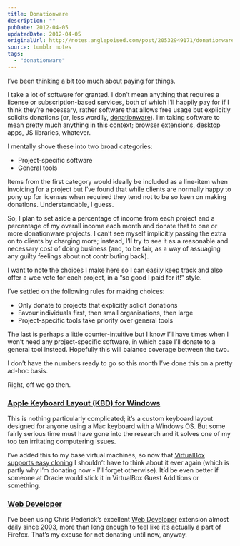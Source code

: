 ```yaml
---
title: Donationware
description: ""
pubDate: 2012-04-05
updatedDate: 2012-04-05
originalUrl: http://notes.anglepoised.com/post/20532949171/donationware
source: tumblr notes
tags:
  - "donationware"
---
```


I’ve been thinking a bit too much about paying for things.

I take a lot of software for granted. I don’t mean anything that requires a license or subscription-based services, both of which I’ll happily pay for if I think they’re necessary, rather software that allows free usage but explicitly solicits donations (or, less wordily, [donationware](http://en.wikipedia.org/wiki/Donationware)). I’m taking software to mean pretty much anything in this context; browser extensions, desktop apps, JS libraries, whatever.

I mentally shove these into two broad categories:

- Project-specific software
- General tools

Items from the first category would ideally be included as a line-item when invoicing for a project but I’ve found that while clients are normally happy to pony up for licenses when required they tend not to be so keen on making donations. Understandable, I guess.

So, I plan to set aside a percentage of income from each project and a percentage of my overall income each month and donate that to one or more donationware projects. I can’t see myself implicitly passing the extra on to clients by charging more; instead, I’ll try to see it as a reasonable and necessary cost of doing business (and, to be fair, as a way of assuaging any guilty feelings about not contributing back).

I want to note the choices I make here so I can easily keep track and also offer a wee vote for each project, in a “so good I paid for it!” style.

I’ve settled on the following rules for making choices:

- Only donate to projects that explicitly solicit donations
- Favour individuals first, then small organisations, then large
- Project-specific tools take priority over general tools

The last is perhaps a little counter-intuitive but I know I’ll have times when I won’t need any project-specific software, in which case I’ll donate to a general tool instead. Hopefully this will balance coverage between the two.

I don’t have the numbers ready to go so this month I’ve done this on a pretty ad-hoc basis.

Right, off we go then.

### [Apple Keyboard Layout (KBD) for Windows](http://parkernet.com/applepro/)

This is nothing particularly complicated; it’s a custom keyboard layout designed for anyone using a Mac keyboard with a Windows OS. But some fairly serious time must have gone into the research and it solves one of my top ten irritating computering issues.

I’ve added this to my base virtual machines, so now that [VirtualBox supports easy cloning](http://www.linuxjournal.com/content/virtualbox-41-introduces-cloning-amongst-other-features) I shouldn’t have to think about it ever again (which is partly why I’m donating now - I’ll forget otherwise). It’d be even better if someone at Oracle would stick it in VirtualBox Guest Additions or something.

### [Web Developer](http://chrispederick.com/donate/)

I’ve been using Chris Pederick’s excellent [Web Developer](http://chrispederick.com/work/web-developer/) extension almost daily since [2003](http://chrispederick.com/work/web-developer/history/firefox/#version01), more than long enough to feel like it’s actually a part of Firefox. That’s my excuse for not donating until now, anyway.
